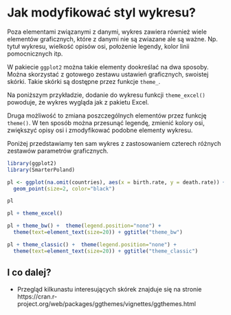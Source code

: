# Jak modyfikować styl wykresu?

Poza elementami związanymi z danymi, wykres zawiera również wiele elementów graficznych, które z danymi nie są zwiazane ale są ważne. Np. tytuł wykresu, wielkość opisów osi, położenie legendy, kolor linii pomocnicznych itp.

W pakiecie `ggplot2` można takie elementy dookreślać na dwa sposoby. Można skorzystać z gotowego zestawu ustawień graficznych, swoistej skórki. Takie skórki są dostępne przez funkcje `theme_`. 

Na poniższym przykładzie, dodanie do wykresu funkcji `theme_excel()` powoduje, że wykres wygląda jak z pakietu Excel.

Druga możliwość to zmiana poszczególnych elementów przez funkcję `theme()`. W ten sposób można przesunąć legendę, zmienić kolory osi, zwiększyć opisy osi i zmodyfikować podobne elementy wykresu.

Poniżej przedstawiamy ten sam wykres z zastosowaniem czterech różnych zestawów parametrów graficznych.

```r
library(ggplot2)
library(SmarterPoland)

pl <- ggplot(na.omit(countries), aes(x = birth.rate, y = death.rate)) +
  geom_point(size=2, color="black") 

pl

pl + theme_excel()

pl + theme_bw() +  theme(legend.position="none") +
  theme(text=element_text(size=20)) + ggtitle("theme_bw")

pl + theme_classic() +  theme(legend.position="none") +
  theme(text=element_text(size=20)) + ggtitle("theme_classic")
```

## I co dalej?

* Przegląd kilkunastu interesujących skórek znajduje się na stronie  https://cran.r-project.org/web/packages/ggthemes/vignettes/ggthemes.html

